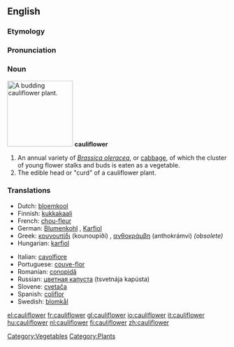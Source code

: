 ==English==
===Etymology===

===Pronunciation===

===Noun===
[[Image:Cauliflower.jpg|thumb|right|150px|A budding cauliflower plant.]]
'''cauliflower'''

#An annual variety of ''[[Brassica oleracea]]'', or [[cabbage]], of which the cluster of young flower stalks and buds is eaten as a vegetable.
#The edible head or "curd" of a cauliflower plant.

===Translations===
{{top}}
*Dutch: [[bloemkool]] {{f}}
*Finnish: [[kukkakaali]]
*French: [[chou-fleur]] {{m}}
*German: [[Blumenkohl]] {{m}}, [[Karfiol]] {{m}}
*Greek: [[κουνουπίδι]] (kounoupíði) {{n}}, [[ανθοκράμβη]] (anthokrámvi) {{f}} ''(obsolete)''
*Hungarian: [[karfiol]]
{{mid}}
*Italian: [[cavolfiore]] {{m}}
*Portuguese: [[couve-flor]] {{f}}
*Romanian: [[conopidă]] {{f}}
*Russian: [[цветная капуста]] (tsvetnája kapústa) {{f}}
*Slovene: [[cvetača]] {{f}}
*Spanish: [[coliflor]] {{f}}
*Swedish: [[blomkål]]
{{bottom}}

[[Category:Vegetables]]
[[Category:Plants]]

[[el:cauliflower]]
[[fr:cauliflower]]
[[gl:cauliflower]]
[[io:cauliflower]]
[[it:cauliflower]]
[[hu:cauliflower]]
[[nl:cauliflower]]
[[fi:cauliflower]]
[[zh:cauliflower]]